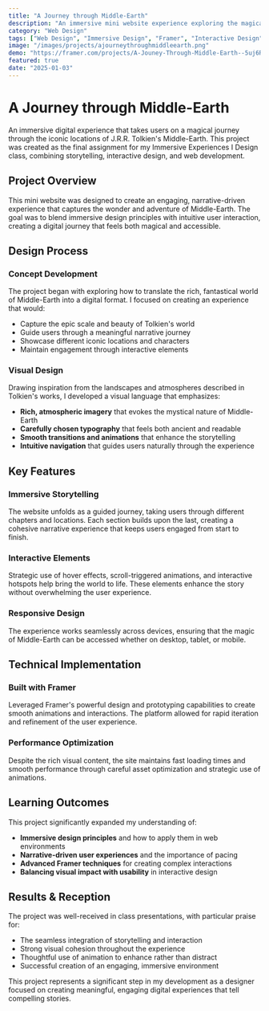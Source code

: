 ```yaml
---
title: "A Journey through Middle-Earth"
description: "An immersive mini website experience exploring the magical world of Tolkien's Middle-Earth, created as a final project for Immersive Experiences I Design class."
category: "Web Design"
tags: ["Web Design", "Immersive Design", "Framer", "Interactive Design", "UI/UX", "Storytelling"]
image: "/images/projects/ajourneythroughmiddleearth.png"
demo: "https://framer.com/projects/A-Jouney-Through-Middle-Earth--5uj6RgUr1vw7WCEMmw9z-2luNi"
featured: true
date: "2025-01-03"
---
```


# A Journey through Middle-Earth

An immersive digital experience that takes users on a magical journey through the iconic locations of J.R.R. Tolkien's Middle-Earth. This project was created as the final assignment for my Immersive Experiences I Design class, combining storytelling, interactive design, and web development.

## Project Overview

This mini website was designed to create an engaging, narrative-driven experience that captures the wonder and adventure of Middle-Earth. The goal was to blend immersive design principles with intuitive user interaction, creating a digital journey that feels both magical and accessible.

## Design Process

### Concept Development
The project began with exploring how to translate the rich, fantastical world of Middle-Earth into a digital format. I focused on creating an experience that would:
- Capture the epic scale and beauty of Tolkien's world
- Guide users through a meaningful narrative journey
- Showcase different iconic locations and characters
- Maintain engagement through interactive elements

### Visual Design
Drawing inspiration from the landscapes and atmospheres described in Tolkien's works, I developed a visual language that emphasizes:
- **Rich, atmospheric imagery** that evokes the mystical nature of Middle-Earth
- **Carefully chosen typography** that feels both ancient and readable
- **Smooth transitions and animations** that enhance the storytelling
- **Intuitive navigation** that guides users naturally through the experience

## Key Features

### Immersive Storytelling
The website unfolds as a guided journey, taking users through different chapters and locations. Each section builds upon the last, creating a cohesive narrative experience that keeps users engaged from start to finish.

### Interactive Elements
Strategic use of hover effects, scroll-triggered animations, and interactive hotspots help bring the world to life. These elements enhance the story without overwhelming the user experience.

### Responsive Design
The experience works seamlessly across devices, ensuring that the magic of Middle-Earth can be accessed whether on desktop, tablet, or mobile.

## Technical Implementation

### Built with Framer
Leveraged Framer's powerful design and prototyping capabilities to create smooth animations and interactions. The platform allowed for rapid iteration and refinement of the user experience.

### Performance Optimization
Despite the rich visual content, the site maintains fast loading times and smooth performance through careful asset optimization and strategic use of animations.

## Learning Outcomes

This project significantly expanded my understanding of:
- **Immersive design principles** and how to apply them in web environments
- **Narrative-driven user experiences** and the importance of pacing
- **Advanced Framer techniques** for creating complex interactions
- **Balancing visual impact with usability** in interactive design

## Results & Reception

The project was well-received in class presentations, with particular praise for:
- The seamless integration of storytelling and interaction
- Strong visual cohesion throughout the experience
- Thoughtful use of animation to enhance rather than distract
- Successful creation of an engaging, immersive environment

This project represents a significant step in my development as a designer focused on creating meaningful, engaging digital experiences that tell compelling stories.
